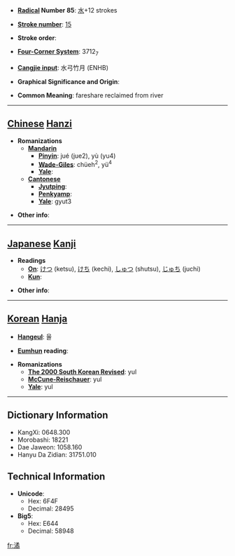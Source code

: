 * '''[[Wiktionary:Chinese radical index| Radical]] Number 85''': [[Wiktionary:Chinese radical index 水|水]]+12 strokes

* '''[[Wiktionary:Chinese total strokes index|Stroke number]]''': [[Wiktionary:Chinese total strokes index 15|15]]

* '''Stroke order''': 

* '''[[Wiktionary:Chinese four corner index|Four-Corner System]]''': 3712<sub>7</sub>

* '''[[Wiktionary:Chinese Cangjie index|Cangjie input]]''': 水弓竹月 (ENHB)

* '''Graphical Significance and Origin''': 

* '''Common Meaning''': fareshare reclaimed from river

----

== [[Chinese]] [[Hanzi]] ==

* '''Romanizations'''
** '''[[Mandarin]]'''
*** '''[[Pinyin]]''': jué (jue2), yù (yu4)
*** '''[[Wade-Giles]]''': chüeh<sup>2</sup>, yü<sup>4</sup>
*** '''[[Yale]]''': 
** '''[[Cantonese]]'''
*** '''[[Jyutping]]''':
*** '''[[Penkyamp]]''': 
*** '''[[Yale]]''': gyut3

* '''Other info''': 

----

== [[Japanese]] [[Kanji]] ==

* '''Readings'''
** '''[[On]]''': [[けつ]] (ketsu), [[けち]] (kechi), [[しゅつ]] (shutsu), [[じゅち]] (juchi)
** '''[[Kun]]''': 

* '''Other info''':  

----

== [[Korean]] [[Hanja]] ==

* '''[[Hangeul]]''': 율

* '''[[Eumhun]] reading''': 

* '''Romanizations'''
** '''[[The 2000 South Korean Revised Romanization|The 2000 South Korean Revised]]''': yul
** '''[[McCune-Reischauer]]''': yul
** '''[[Yale]]''': yul

----

== Dictionary Information ==

* KangXi: 0648.300
* Morobashi: 18221
* Dae Jaweon: 1058.160
* Hanyu Da Zidian: 31751.010

== Technical Information ==

* '''Unicode''':
** Hex: 6F4F
** Decimal: 28495
* '''Big5''':
** Hex: E644
** Decimal: 58948

[[fr:潏]]